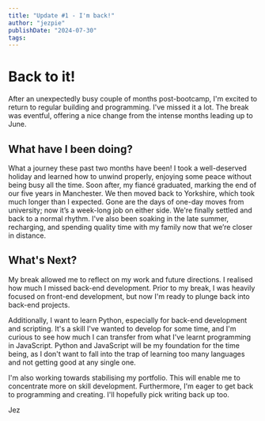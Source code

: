 ```yaml
---
title: "Update #1 - I'm back!"
author: "jezpie"
publishDate: "2024-07-30"
tags: 
---
```


# Back to it!

After an unexpectedly busy couple of months post-bootcamp, I'm excited to return to regular building and programming. I've missed it a lot. The break was  eventful, offering a nice change from the intense months leading up to June.

## What have I been doing?

What a journey these past two months have been! I took a well-deserved holiday and learned how to unwind properly, enjoying some peace without being busy all the time. Soon after, my fiancé graduated, marking the end of our five years in Manchester. We then moved back to Yorkshire, which took much longer than I expected. Gone are the days of one-day moves from university; now it’s a week-long job on either side. We're finally settled and back to a normal rhythm. I've also been soaking in the late summer, recharging, and spending quality time with my family now that we’re closer in distance.

## What's Next?

My break allowed me to reflect on my work and future directions. I realised how much I missed back-end development. Prior to my break, I was heavily focused on front-end development, but now I'm ready to plunge back into back-end projects.

Additionally, I want to learn Python, especially for back-end development and scripting. It's a skill I've wanted to develop for some time, and I'm curious to see how much I can transfer from what I've learnt programming in JavaScript. Python and JavaScript will be my foundation for the time being, as I don't want to fall into the trap of learning too many languages and not getting good at any single one.

I'm also working towards stabilising my portfolio. This will enable me to concentrate more on skill development. Furthermore, I'm eager to get back to programming and creating. I'll hopefully pick writing back up too.

Jez